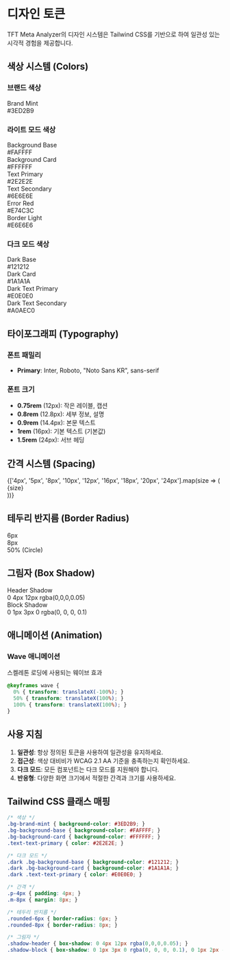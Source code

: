 
<Meta title="Design System/Design Tokens" />

# 디자인 토큰

TFT Meta Analyzer의 디자인 시스템은 Tailwind CSS를 기반으로 하여 일관성 있는 시각적 경험을 제공합니다.

## 색상 시스템 (Colors)

### 브랜드 색상

<div style={{ display: 'flex', gap: '16px', flexWrap: 'wrap', marginBottom: '24px' }}>
  <div style={{ 
    width: '120px', 
    height: '80px', 
    backgroundColor: '#3ED2B9', 
    borderRadius: '8px',
    display: 'flex',
    alignItems: 'center',
    justifyContent: 'center',
    color: 'white',
    fontWeight: 'bold',
    fontSize: '12px',
    textAlign: 'center'
  }}>
    Brand Mint<br/>#3ED2B9
  </div>
</div>

### 라이트 모드 색상

<div style={{ display: 'grid', gridTemplateColumns: 'repeat(auto-fit, minmax(120px, 1fr))', gap: '16px', marginBottom: '24px' }}>
  <div style={{ 
    width: '120px', 
    height: '80px', 
    backgroundColor: '#FAFFFF', 
    border: '1px solid #E6E6E6',
    borderRadius: '8px',
    display: 'flex',
    alignItems: 'center',
    justifyContent: 'center',
    color: '#2E2E2E',
    fontWeight: 'bold',
    fontSize: '10px',
    textAlign: 'center'
  }}>
    Background Base<br/>#FAFFFF
  </div>
  <div style={{ 
    width: '120px', 
    height: '80px', 
    backgroundColor: '#FFFFFF', 
    border: '1px solid #E6E6E6',
    borderRadius: '8px',
    display: 'flex',
    alignItems: 'center',
    justifyContent: 'center',
    color: '#2E2E2E',
    fontWeight: 'bold',
    fontSize: '10px',
    textAlign: 'center'
  }}>
    Background Card<br/>#FFFFFF
  </div>
  <div style={{ 
    width: '120px', 
    height: '80px', 
    backgroundColor: '#2E2E2E', 
    borderRadius: '8px',
    display: 'flex',
    alignItems: 'center',
    justifyContent: 'center',
    color: 'white',
    fontWeight: 'bold',
    fontSize: '10px',
    textAlign: 'center'
  }}>
    Text Primary<br/>#2E2E2E
  </div>
  <div style={{ 
    width: '120px', 
    height: '80px', 
    backgroundColor: '#6E6E6E', 
    borderRadius: '8px',
    display: 'flex',
    alignItems: 'center',
    justifyContent: 'center',
    color: 'white',
    fontWeight: 'bold',
    fontSize: '10px',
    textAlign: 'center'
  }}>
    Text Secondary<br/>#6E6E6E
  </div>
  <div style={{ 
    width: '120px', 
    height: '80px', 
    backgroundColor: '#E74C3C', 
    borderRadius: '8px',
    display: 'flex',
    alignItems: 'center',
    justifyContent: 'center',
    color: 'white',
    fontWeight: 'bold',
    fontSize: '10px',
    textAlign: 'center'
  }}>
    Error Red<br/>#E74C3C
  </div>
  <div style={{ 
    width: '120px', 
    height: '80px', 
    backgroundColor: '#E6E6E6', 
    borderRadius: '8px',
    display: 'flex',
    alignItems: 'center',
    justifyContent: 'center',
    color: '#2E2E2E',
    fontWeight: 'bold',
    fontSize: '10px',
    textAlign: 'center'
  }}>
    Border Light<br/>#E6E6E6
  </div>
</div>

### 다크 모드 색상

<div style={{ display: 'grid', gridTemplateColumns: 'repeat(auto-fit, minmax(120px, 1fr))', gap: '16px', marginBottom: '24px' }}>
  <div style={{ 
    width: '120px', 
    height: '80px', 
    backgroundColor: '#121212', 
    border: '1px solid #333333',
    borderRadius: '8px',
    display: 'flex',
    alignItems: 'center',
    justifyContent: 'center',
    color: '#E0E0E0',
    fontWeight: 'bold',
    fontSize: '10px',
    textAlign: 'center'
  }}>
    Dark Base<br/>#121212
  </div>
  <div style={{ 
    width: '120px', 
    height: '80px', 
    backgroundColor: '#1A1A1A', 
    border: '1px solid #333333',
    borderRadius: '8px',
    display: 'flex',
    alignItems: 'center',
    justifyContent: 'center',
    color: '#E0E0E0',
    fontWeight: 'bold',
    fontSize: '10px',
    textAlign: 'center'
  }}>
    Dark Card<br/>#1A1A1A
  </div>
  <div style={{ 
    width: '120px', 
    height: '80px', 
    backgroundColor: '#E0E0E0', 
    borderRadius: '8px',
    display: 'flex',
    alignItems: 'center',
    justifyContent: 'center',
    color: '#121212',
    fontWeight: 'bold',
    fontSize: '10px',
    textAlign: 'center'
  }}>
    Dark Text Primary<br/>#E0E0E0
  </div>
  <div style={{ 
    width: '120px', 
    height: '80px', 
    backgroundColor: '#A0AEC0', 
    borderRadius: '8px',
    display: 'flex',
    alignItems: 'center',
    justifyContent: 'center',
    color: '#121212',
    fontWeight: 'bold',
    fontSize: '10px',
    textAlign: 'center'
  }}>
    Dark Text Secondary<br/>#A0AEC0
  </div>
</div>

## 타이포그래피 (Typography)

### 폰트 패밀리
- **Primary**: Inter, Roboto, "Noto Sans KR", sans-serif

### 폰트 크기
- **0.75rem** (12px): 작은 레이블, 캡션
- **0.8rem** (12.8px): 세부 정보, 설명
- **0.9rem** (14.4px): 본문 텍스트
- **1rem** (16px): 기본 텍스트 (기본값)
- **1.5rem** (24px): 서브 헤딩

## 간격 시스템 (Spacing)

<div style={{ display: 'grid', gridTemplateColumns: 'repeat(auto-fit, minmax(100px, 1fr))', gap: '16px', marginBottom: '24px' }}>
  {['4px', '5px', '8px', '10px', '12px', '16px', '18px', '20px', '24px'].map(size => (
    <div key={size} style={{ textAlign: 'center' }}>
      <div style={{ 
        width: '100%', 
        height: size, 
        backgroundColor: '#3ED2B9', 
        marginBottom: '8px',
        borderRadius: '2px'
      }}></div>
      <div style={{ fontSize: '12px', color: '#6E6E6E' }}>{size}</div>
    </div>
  ))}
</div>

## 테두리 반지름 (Border Radius)

<div style={{ display: 'flex', gap: '16px', marginBottom: '24px' }}>
  <div style={{ textAlign: 'center' }}>
    <div style={{ 
      width: '80px', 
      height: '80px', 
      backgroundColor: '#3ED2B9', 
      borderRadius: '6px',
      marginBottom: '8px'
    }}></div>
    <div style={{ fontSize: '12px', color: '#6E6E6E' }}>6px</div>
  </div>
  <div style={{ textAlign: 'center' }}>
    <div style={{ 
      width: '80px', 
      height: '80px', 
      backgroundColor: '#3ED2B9', 
      borderRadius: '8px',
      marginBottom: '8px'
    }}></div>
    <div style={{ fontSize: '12px', color: '#6E6E6E' }}>8px</div>
  </div>
  <div style={{ textAlign: 'center' }}>
    <div style={{ 
      width: '80px', 
      height: '80px', 
      backgroundColor: '#3ED2B9', 
      borderRadius: '50%',
      marginBottom: '8px'
    }}></div>
    <div style={{ fontSize: '12px', color: '#6E6E6E' }}>50% (Circle)</div>
  </div>
</div>

## 그림자 (Box Shadow)

<div style={{ display: 'flex', gap: '16px', marginBottom: '24px' }}>
  <div style={{ textAlign: 'center' }}>
    <div style={{ 
      width: '120px', 
      height: '80px', 
      backgroundColor: 'white', 
      borderRadius: '8px',
      boxShadow: '0 4px 12px rgba(0,0,0,0.05)',
      marginBottom: '8px',
      display: 'flex',
      alignItems: 'center',
      justifyContent: 'center',
      fontSize: '12px',
      color: '#2E2E2E'
    }}>
      Header Shadow
    </div>
    <div style={{ fontSize: '11px', color: '#6E6E6E' }}>0 4px 12px rgba(0,0,0,0.05)</div>
  </div>
  <div style={{ textAlign: 'center' }}>
    <div style={{ 
      width: '120px', 
      height: '80px', 
      backgroundColor: 'white', 
      borderRadius: '8px',
      boxShadow: '0 1px 3px 0 rgba(0, 0, 0, 0.1), 0 1px 2px -1px rgba(0, 0, 0, 0.12)',
      marginBottom: '8px',
      display: 'flex',
      alignItems: 'center',
      justifyContent: 'center',
      fontSize: '12px',
      color: '#2E2E2E'
    }}>
      Block Shadow
    </div>
    <div style={{ fontSize: '11px', color: '#6E6E6E' }}>0 1px 3px 0 rgba(0, 0, 0, 0.1)</div>
  </div>
</div>

## 애니메이션 (Animation)

### Wave 애니메이션
스켈레톤 로딩에 사용되는 웨이브 효과

```css
@keyframes wave {
  0% { transform: translateX(-100%); }
  50% { transform: translateX(100%); }
  100% { transform: translateX(100%); }
}
```

## 사용 지침

1. **일관성**: 항상 정의된 토큰을 사용하여 일관성을 유지하세요.
2. **접근성**: 색상 대비비가 WCAG 2.1 AA 기준을 충족하는지 확인하세요.
3. **다크 모드**: 모든 컴포넌트는 다크 모드를 지원해야 합니다.
4. **반응형**: 다양한 화면 크기에서 적절한 간격과 크기를 사용하세요.

## Tailwind CSS 클래스 매핑

```css
/* 색상 */
.bg-brand-mint { background-color: #3ED2B9; }
.bg-background-base { background-color: #FAFFFF; }
.bg-background-card { background-color: #FFFFFF; }
.text-text-primary { color: #2E2E2E; }

/* 다크 모드 */
.dark .bg-background-base { background-color: #121212; }
.dark .bg-background-card { background-color: #1A1A1A; }
.dark .text-text-primary { color: #E0E0E0; }

/* 간격 */
.p-4px { padding: 4px; }
.m-8px { margin: 8px; }

/* 테두리 반지름 */
.rounded-6px { border-radius: 6px; }
.rounded-8px { border-radius: 8px; }

/* 그림자 */
.shadow-header { box-shadow: 0 4px 12px rgba(0,0,0,0.05); }
.shadow-block { box-shadow: 0 1px 3px 0 rgba(0, 0, 0, 0.1), 0 1px 2px -1px rgba(0, 0, 0, 0.12); }
```